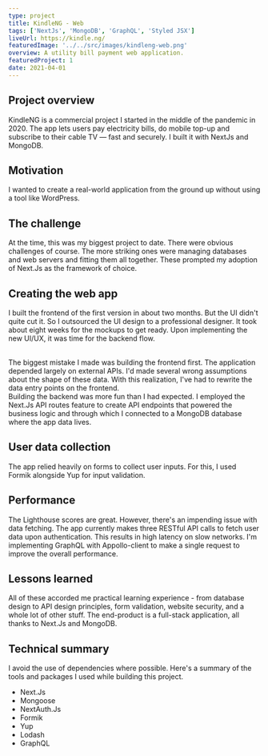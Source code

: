 ```yaml
---
type: project
title: KindleNG - Web
tags: ['NextJs', 'MongoDB', 'GraphQL', 'Styled JSX']
liveUrl: https://kindle.ng/
featuredImage: '../../src/images/kindleng-web.png'
overview: A utility bill payment web application.
featuredProject: 1
date: 2021-04-01
---
```


## Project overview

KindleNG is a commercial project I started in the middle of the pandemic in 2020.
The app lets users pay electricity bills, do mobile top-up and subscribe to their cable TV — fast and securely. I built it with NextJs and MongoDB.

## Motivation

I wanted to create a real-world application from the ground up without using a tool like WordPress.

## The challenge

At the time, this was my biggest project to date. There were obvious challenges of course. The more striking ones were managing databases and web servers and fitting them all together. These prompted my adoption of Next.Js as the framework of choice.

## Creating the web app

I built the frontend of the first version in about two months. But the UI didn't quite cut it.
So I outsourced the UI design to a professional designer. It took about eight weeks for the mockups to get ready.
Upon implementing the new UI/UX, it was time for the backend flow.

<br />
The biggest mistake I made was building the frontend first. The application depended
largely on external APIs. I'd made several wrong assumptions about the shape of these
data. With this realization, I've had to rewrite the data entry points on the frontend.

<br />
Building the backend was more fun than I had expected. I employed the Next.Js API
routes feature to create API endpoints that powered the business logic and through
which I connected to a MongoDB database where the app data lives.

## User data collection

The app relied heavily on forms to collect user inputs. For this, I used Formik alongside Yup for input validation.

## Performance

The Lighthouse scores are great. However, there's an impending issue with data fetching. The app currently makes three RESTful API calls to fetch user data upon authentication. This results in high latency on slow networks. I'm implementing GraphQL with Appollo-client to make a single request to improve the overall performance.

## Lessons learned

All of these accorded me practical learning experience - from database design to API design principles, form
validation, website security, and a whole lot of other stuff. The end-product is a full-stack application, all thanks to Next.Js and MongoDB.

## Technical summary

I avoid the use of dependencies where possible. Here's a summary of the tools and packages I used while building this project.

- Next.Js
- Mongoose
- NextAuth.Js
- Formik
- Yup
- Lodash
- GraphQL

